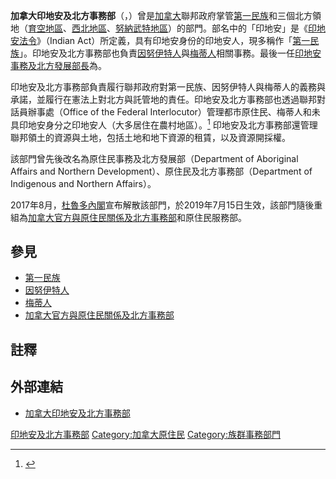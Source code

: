 {{NoteTA
| G1 = WP
| 1 = zh-tw:努納福特;zh-hk:努拿烏特; zh-mo:努拿烏特; zh-cn:努纳武特; zh-hant: 努納武特;
}}
{{about|加拿大歷史上管理原住民事務的機構|2019年重組後的管理原住民事務的機構|加拿大官方與原住民關係及北方事務部}}
{{Infobox Canadian government departments
|department=加拿大印地安及北方事務部<br />Indian and Northern Affairs
|french=Affaires indiennes et du Nord
|logo=<!-- 檔案不存在 INAC Logo.png -->
|current_minister=Chuck Strahl
|second_minister=
|established=1966年
|responsibilities=第一民族

努納武特

西北地區

育空（只包括外部問題）
|employees=3500+
|website=http://www.ainc-inac.gc.ca/
|child=[[加拿大官方與原住民關係及北方事務部|加拿大官方與原住民關係及北方事務部]]
}}
'''加拿大印地安及北方事務部'''（{{lang-en|'''Indian and Northern Affairs Canada'''}}，{{lang-fr|'''Affaires indiennes et du Nord Canada'''}}）曾是[[加拿大|加拿大]]聯邦政府掌管[[第一民族|第一民族]]和三個北方領地（[[育空地區|育空地區]]、[[西北地区_(加拿大)|西北地區]]、[[努納武特地區|努納武特地區]]）的部門。部名中的「印地安」是《[[印地安法|印地安法令]]》（Indian Act）所定義，具有印地安身份的印地安人，現多稱作「[[第一民族|第一民族]]」。印地安及北方事務部也負責[[因努伊特人|因努伊特人]]與[[梅蒂人|梅蒂人]]相關事務。最後一任[[加拿大印地安事務及北方發展部長|印地安事務及北方發展部長]]為{{tsl|en|John Duncan (Canadian politician)|鄧堅}}。

印地安及北方事務部負責履行聯邦政府對第一民族、因努伊特人與梅蒂人的義務與承諾，並履行在憲法上對北方與託管地的責任。印地安及北方事務部也透過聯邦對話員辦事處（Office of the Federal Interlocutor）管理都市原住民、梅蒂人和未具印地安身分之印地安人（大多居住在農村地區）。<ref>{{Cite web |url=http://www.ainc-inac.gc.ca/ai/index-eng.asp |title=''About INAC'' |accessdate=2009-09-21 |archive-date=2010-02-11 |archive-url=https://web.archive.org/web/20100211170911/http://www.ainc-inac.gc.ca/ai/index-eng.asp |dead-url=no }}</ref> 印地安及北方事務部還管理聯邦領土的資源與土地，包括土地和地下資源的租賃，以及資源開採權。

該部門曾先後改名為原住民事務及北方發展部（Department of Aboriginal Affairs and Northern Development）、原住民及北方事務部（Department of Indigenous and Northern Affairs）。

2017年8月，[[賈斯汀·杜魯多內閣|杜魯多內閣]]宣布解散該部門，於2019年7月15日生效，該部門隨後重組為[[加拿大官方與原住民關係及北方事務部|加拿大官方與原住民關係及北方事務部]]和原住民服務部。

==參見==
* [[第一民族|第一民族]]
* [[因努伊特人|因努伊特人]]
*[[梅蒂人|梅蒂人]]
*[[加拿大官方與原住民關係及北方事務部|加拿大官方與原住民關係及北方事務部]]

==註釋==
<references/>

==外部連結==
* [http://www.ainc-inac.gc.ca/ 加拿大印地安及北方事務部]{{Wayback|url=http://www.ainc-inac.gc.ca/ |date=20091124192931 }}

{{Government Departments of Canada}}
[[Category:加拿大聯邦部門|印地安及北方事務部]]
[[Category:加拿大原住民|Category:加拿大原住民]]
[[Category:族群事務部門|Category:族群事務部門]]